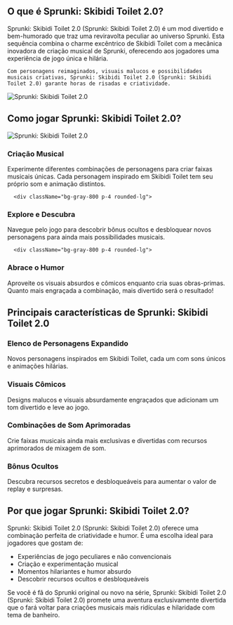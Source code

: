 ## O que é Sprunki: Skibidi Toilet 2.0?

<div className="flex flex-col md:flex-row items-center gap-8">
  <div className="w-full md:w-1/2 text-xl">
Sprunki: Skibidi Toilet 2.0 (Sprunki: Skibidi Toilet 2.0) é um mod divertido e bem-humorado que traz uma reviravolta peculiar ao universo Sprunki. Esta sequência combina o charme excêntrico de Skibidi Toilet com a mecânica inovadora de criação musical de Sprunki, oferecendo aos jogadores uma experiência de jogo única e hilária.

    Com personagens reimaginados, visuais malucos e possibilidades musicais criativas, Sprunki: Skibidi Toilet 2.0 (Sprunki: Skibidi Toilet 2.0) garante horas de risadas e criatividade.
</div>
  <div className="w-full md:w-1/2 flex justify-center items-center">
<img 
      src="https://sprunkiretake.fun/games/sprunki-skibidi-toilet-2-0/game_screenshot.webp" 
      alt="Sprunki: Skibidi Toilet 2.0" 
      className="w-4/5 h-auto"
    />
</div>
</div>

## Como jogar Sprunki: Skibidi Toilet 2.0?

<div className="flex flex-col md:flex-row items-center gap-8">
  <div className="w-full md:w-1/2">
<img 
      src="https://sprunkiretake.fun/games/sprunki-skibidi-toilet-2-0/game_screenshot.webp" 
      alt="Sprunki: Skibidi Toilet 2.0" 
      className="w-4/5 h-auto mx-auto"
    />
</div>
  <div className="w-full md:w-1/2">
    <div className="grid grid-cols-1 gap-4 mt-0">
      <div className="bg-gray-800 p-4 rounded-lg">
<h3 className="text-green-400 font-bold mb-2">Criação Musical</h3>
        <p className="text-gray-300">
          Experimente diferentes combinações de personagens para criar faixas musicais únicas. Cada personagem inspirado em Skibidi Toilet tem seu próprio som e animação distintos.
        </p>
</div>

      <div className="bg-gray-800 p-4 rounded-lg">
<h3 className="text-green-400 font-bold mb-2">Explore e Descubra</h3>
        <p className="text-gray-300">Navegue pelo jogo para descobrir bônus ocultos e desbloquear novos personagens para ainda mais possibilidades musicais.</p>
</div>

      <div className="bg-gray-800 p-4 rounded-lg">
<h3 className="text-green-400 font-bold mb-2">Abrace o Humor</h3>
        <p className="text-gray-300">Aproveite os visuais absurdos e cômicos enquanto cria suas obras-primas. Quanto mais engraçada a combinação, mais divertido será o resultado!</p>
</div>
    </div>
  </div>
</div>

## Principais características de Sprunki: Skibidi Toilet 2.0

<div className="grid grid-cols-1 md:grid-cols-2 gap-4">
  <div className="bg-gray-800 p-4 rounded-lg">
<h3 className="text-green-400 font-bold mb-2">Elenco de Personagens Expandido</h3>
    <p className="text-gray-300">Novos personagens inspirados em Skibidi Toilet, cada um com sons únicos e animações hilárias.</p>
</div>

  <div className="bg-gray-800 p-4 rounded-lg">
<h3 className="text-green-400 font-bold mb-2">Visuais Cômicos</h3>
    <p className="text-gray-300">Designs malucos e visuais absurdamente engraçados que adicionam um tom divertido e leve ao jogo.</p>
</div>

  <div className="bg-gray-800 p-4 rounded-lg">
<h3 className="text-green-400 font-bold mb-2">Combinações de Som Aprimoradas</h3>
    <p className="text-gray-300">Crie faixas musicais ainda mais exclusivas e divertidas com recursos aprimorados de mixagem de som.</p>
</div>

  <div className="bg-gray-800 p-4 rounded-lg">
<h3 className="text-green-400 font-bold mb-2">Bônus Ocultos</h3>
    <p className="text-gray-300">Descubra recursos secretos e desbloqueáveis ​​para aumentar o valor de replay e surpresas.</p>
</div>
</div>

## Por que jogar Sprunki: Skibidi Toilet 2.0?

Sprunki: Skibidi Toilet 2.0 (Sprunki: Skibidi Toilet 2.0) oferece uma combinação perfeita de criatividade e humor. É uma escolha ideal para jogadores que gostam de:

- Experiências de jogo peculiares e não convencionais
- Criação e experimentação musical
- Momentos hilariantes e humor absurdo
- Descobrir recursos ocultos e desbloqueáveis

Se você é fã do Sprunki original ou novo na série, Sprunki: Skibidi Toilet 2.0 (Sprunki: Skibidi Toilet 2.0) promete uma aventura exclusivamente divertida que o fará voltar para criações musicais mais ridículas e hilaridade com tema de banheiro.
